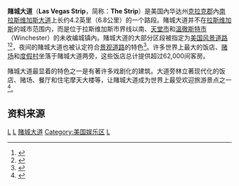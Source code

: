 {{expand|time=2017-09-17T00:59:10+00:00}}
{{noteTA
|1=zh-hans:拉斯维加斯大道;zh-hant:賭城大道;
}}
{{Infobox street
|name = 賭城大道<br><small>Las Vegas Strip</small>
|image =Las Vegas composite.png
|caption = <small>由左上至右下：賭城大道夜间全景、[[欢迎来到绚丽的拉斯维加斯招牌|欢迎来到绚丽的拉斯维加斯招牌]]、大道上面向南方的景色、[[凯萨宮饭店|凯萨宮饭店]]、[[热带花园拉斯维加斯大道交叉口|热带花园拉斯维加斯大道交叉口]]、从热带花园大道面向北方的景色、[[威尼斯人酒店_(拉斯维加斯)|威尼斯人酒店]]</small>
|length = 4.2英里（6.8公里）
|length_ref =<ref name=Google>{{Google maps |title=Overview of the Las Vegas Strip |url=http://maps.google.com/maps?f=q&source=s_q&hl=en&geocode=FeiBJwId8NUi-Sm5FR_tdsTIgDGB_wSaNCov9w%3BFY6hJgIddpki-SlPaEKWw8XIgDFjv7IYTxnSGA&q=W+Sahara+Ave+%26+Las+Vegas+Blvd+S,+Las+Vegas,+Clark,+Nevada+89109+to+Russell+Road+%26+Las+Vegas+Blvd,+Las+Vegas,+NV&sll=36.114858,-115.165386&sspn=0.090693,0.181789&ie=UTF8&z=13&saddr=W+Sahara+Ave+%26+Las+Vegas+Blvd+S,+Las+Vegas,+Clark,+Nevada+89109&daddr=Russell+Road+%26+Las+Vegas+Blvd,+Las+Vegas,+NV |accessdate=June 17, 2010}}</ref>
|direction_a = 南
|terminus_a = 罗素路（Russell Road）
|direction_b = 北
|terminus_b = 萨哈拉大道（Sahara Avenue）
}}

'''賭城大道'''（'''Las Vegas Strip'''，简称：'''The Strip'''）是美国內华达州[[克拉克县_(内华达州)|克拉克郡]]內[[拉斯维加斯大道|南拉斯维加斯大道]]上长约4.2英里（6.8公里）的一个路段。賭城大道并不在[[拉斯维加斯|拉斯维加斯]]的城市范围内，而是位于拉斯维加斯市界线以南、[[天堂市|天堂市]]和[[溫徹斯特_(内华达州)|溫徹斯特市]]（Winchester）的未收编城镇內。賭城大道的大部分区段被指定为[[美国风景道路|美国风景道路]]<ref>{{cite press release |title=U.S. Transportation Deputy Secretary Downey Announces New All-American Roads, National Scenic Byways in 20 States |publisher=Federal Highway Administration |date=2000-06-15 |url=http://www.fhwa.dot.gov/pressroom/fhwa0042.htm |accessdate=2008-06-22 |archive-date=2012-09-24 |archive-url=https://web.archive.org/web/20120924074755/http://www.fhwa.dot.gov/pressroom/fhwa0042.htm |dead-url=no }}</ref><ref>{{cite press release |title=Las Vegas Strip Named All-American Road |url=http://travelnevada.com/press_detail.asp?PressID=24 |accessdate=2008-06-22 |archiveurl=https://web.archive.org/web/20060612004631/http://travelnevada.com/press_detail.asp?PressID=24 |archivedate=2006-06-12 |deadurl=yes }}</ref>，夜间的賭城大道也被认定符合[[主题旅游|景观道路]]的特色<ref>{{Cite web |url=http://www.scenicnevada.org/wp/scenic-byways/ |title=ScenicNevada.org |access-date=2014-02-17 |archive-date=2017-01-15 |archive-url=https://web.archive.org/web/20170115045437/http://www.scenicnevada.org/wp/scenic-byways/ |dead-url=no }}</ref>。许多世界上最大的饭店、[[赌场|赌场]]和[[度假村|度假村]]坐落于賭城大道两旁，这些饭店总计提供超过62,000间客房。

賭城大道最显着的特色之一是有著许多戏剧化的建筑。大道旁林立著现代化的饭店、赌场、餐厅和住宅摩天大楼等，让賭城大道成为世界上最受欢迎旅游景点之一<ref>{{cite book |title=The Themed Space: Locating Culture, Nation, and Self |chapter=Theming as a Sensory Phenomenon: Discovering the Senses on the Las Vegas Strip |last= Lukas |first=Scott A. |publisher=Lexington Books |year=2007 |isbn= 0-7391-2142-1 |pages=75–95 |editor=Scott A. Lukas}}</ref>。

== 资料来源 ==
{{reflist}}

{{拉斯维加斯大道}}

[[Category:美国风景道路|L]]
[[Category:内华达州地标|L]]
[[Category:賭城大道|]]
[[Category:美国娱乐区|Category:美国娱乐区]]
[[Category:天堂市|L]]